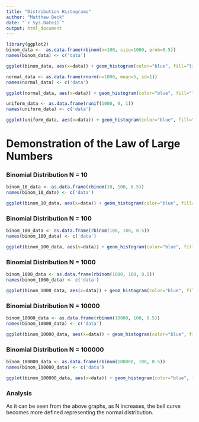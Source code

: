 ```yaml
---
title: "Distribution Histograms"
author: "Matthew Beck"
date: "`r Sys.Date()`"
output: html_document
---
```


```r
library(ggplot2)
binom_data <-  as.data.frame(rbinom(n=100, size=1000, prob=0.5))
names(binom_data) <- c('data')

ggplot(binom_data, aes(x=data)) + geom_histogram(color="blue", fill="lightblue", bins=30)
```

```r
normal_data <- as.data.frame(rnorm(n=1000, mean=5, sd=1))
names(normal_data) <- c('data')

ggplot(normal_data, aes(x=data)) + geom_histogram(color="blue", fill="lightblue", bins=30)
```

```r
uniform_data <- as.data.frame(runif(1000, 0, 1))
names(uniform_data) <- c('data')

ggplot(uniform_data, aes(x=data)) + geom_histogram(color="blue", fill="lightblue", bins=30)
```

# Demonstration of the Law of Large Numbers

### Binomial Distribution N = 10
```r
binom_10_data <- as.data.frame(rbinom(10, 100, 0.5))
names(binom_10_data) <- c('data')

ggplot(binom_10_data, aes(x=data)) + geom_histogram(color="blue", fill="lightblue", bins=30)
```

### Binomial Distribution N = 100
```r
binom_100_data <- as.data.frame(rbinom(100, 100, 0.5))
names(binom_100_data) <- c('data')

ggplot(binom_100_data, aes(x=data)) + geom_histogram(color="blue", fill="lightblue", bins=30)
```

### Binomial Distribution N = 1000
```r
binom_1000_data <- as.data.frame(rbinom(1000, 100, 0.5))
names(binom_1000_data) <- c('data')

ggplot(binom_1000_data, aes(x=data)) + geom_histogram(color="blue", fill="lightblue", bins=30)
```

### Binomial Distribution N = 10000
```r
binom_10000_data <- as.data.frame(rbinom(10000, 100, 0.5))
names(binom_10000_data) <- c('data')

ggplot(binom_10000_data, aes(x=data)) + geom_histogram(color="blue", fill="lightblue", bins=30)
```

### Binomial Distribution N = 100000
```r
binom_100000_data <- as.data.frame(rbinom(100000, 100, 0.5))
names(binom_100000_data) <- c('data')

ggplot(binom_100000_data, aes(x=data)) + geom_histogram(color="blue", fill="lightblue", bins=30)
```

### Analysis
As it can be seen from the above graphs, as N increases, the bell curve becomes more defined representing the normal distribution.